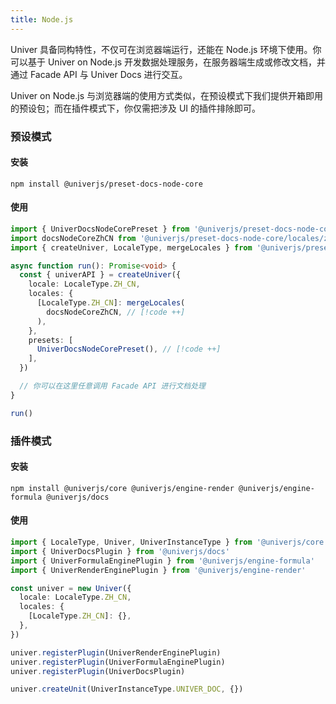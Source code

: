 ```yaml
---
title: Node.js
---
```


Univer 具备同构特性，不仅可在浏览器端运行，还能在 Node.js 环境下使用。你可以基于 Univer on Node.js 开发数据处理服务，在服务器端生成或修改文档，并通过 Facade API 与 Univer Docs 进行交互。

<PlaygroundFrame lang="zh-CN" slug="docs/node-via-plugin" clickToShow />

Univer on Node.js 与浏览器端的使用方式类似，在预设模式下我们提供开箱即用的预设包；而在插件模式下，你仅需把涉及 UI 的插件排除即可。

### 预设模式

#### 安装

```package-install
npm install @univerjs/preset-docs-node-core
```

#### 使用

```typescript
import { UniverDocsNodeCorePreset } from '@univerjs/preset-docs-node-core' // [!code ++]
import docsNodeCoreZhCN from '@univerjs/preset-docs-node-core/locales/zh-CN' // [!code ++]
import { createUniver, LocaleType, mergeLocales } from '@univerjs/presets'

async function run(): Promise<void> {
  const { univerAPI } = createUniver({
    locale: LocaleType.ZH_CN,
    locales: {
      [LocaleType.ZH_CN]: mergeLocales(
        docsNodeCoreZhCN, // [!code ++]
      ),
    },
    presets: [
      UniverDocsNodeCorePreset(), // [!code ++]
    ],
  })

  // 你可以在这里任意调用 Facade API 进行文档处理
}

run()
```

### 插件模式

#### 安装

```package-install
npm install @univerjs/core @univerjs/engine-render @univerjs/engine-formula @univerjs/docs
```

#### 使用

```typescript
import { LocaleType, Univer, UniverInstanceType } from '@univerjs/core'
import { UniverDocsPlugin } from '@univerjs/docs'
import { UniverFormulaEnginePlugin } from '@univerjs/engine-formula'
import { UniverRenderEnginePlugin } from '@univerjs/engine-render'

const univer = new Univer({
  locale: LocaleType.ZH_CN,
  locales: {
    [LocaleType.ZH_CN]: {},
  },
})

univer.registerPlugin(UniverRenderEnginePlugin)
univer.registerPlugin(UniverFormulaEnginePlugin)
univer.registerPlugin(UniverDocsPlugin)

univer.createUnit(UniverInstanceType.UNIVER_DOC, {})
```
